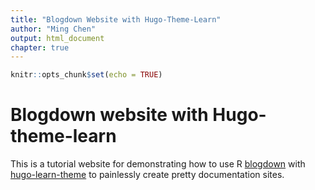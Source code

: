 ```yaml
---
title: "Blogdown Website with Hugo-Theme-Learn"
author: "Ming Chen"
output: html_document
chapter: true
---
```


```r
knitr::opts_chunk$set(echo = TRUE)
```

# Blogdown website with Hugo-theme-learn

This is a tutorial website for demonstrating how to use R [blogdown](https://github.com/rstudio/blogdown) with [hugo-learn-theme](https://github.com/matcornic/hugo-theme-learn) to painlessly create pretty documentation sites.
